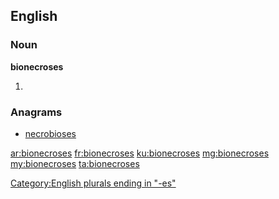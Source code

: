 ==English==

===Noun===
'''bionecroses'''

# {{plural of|bionecrosis}}

===Anagrams===
* [[necrobioses#English|necrobioses]]

[[Category:English plurals ending in "-es"]]

[[ar:bionecroses]]
[[fr:bionecroses]]
[[ku:bionecroses]]
[[mg:bionecroses]]
[[my:bionecroses]]
[[ta:bionecroses]]